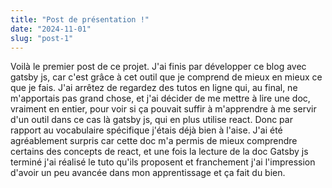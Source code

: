 ```yaml
---
title: "Post de présentation !"
date: "2024-11-01"
slug: "post-1"
---
```


Voilà le premier post de ce projet.
J'ai finis par développer ce blog avec gatsby js, car c'est grâce à cet outil que je comprend de mieux en mieux ce que je fais.
J'ai arrêtez de regardez des tutos en ligne qui, au final, ne m'apportais pas grand chose, et j'ai décider de me mettre à lire une doc, vraiment en entier, pour voir si ça pouvait suffir à m'apprendre à me servir d'un outil dans ce cas là gatsby js, qui en plus utilise react.
Donc par rapport au vocabulaire spécifique j'étais déjà bien à l'aise.
J'ai été agréablement surpris car cette doc m'a permis de mieux comprendre certains des concepts de react, et une fois la lecture de la doc Gatsby js terminé j'ai réalisé le tuto qu'ils proposent et franchement j'ai l'impression d'avoir un peu avancée dans mon apprentissage et ça fait du bien.
